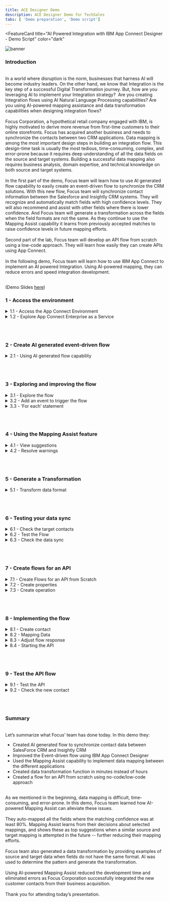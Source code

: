 ```yaml
---
title: ACE Designer Demo
description: ACE Designer Demo for TechSales
tabs: [ 'Demo preparation', 'Demo script']
---
```



<FeatureCard
  title="AI Powered Integration with IBM App Connect Designer - Demo Script"
  color="dark"
  >

![banner](./images/banner-ace-designer.jpg)

</FeatureCard>


<span id="place1"></span>

### **Introduction**
<br/>
In a world where disruption is the norm, businesses that harness AI will become industry leaders. On the other hand, we know that Integration is the key step of a successful Digital Transformation journey. But, how are you leveraging AI to implement your Integration strategy?  Are you creating Integration flows using AI Natural Language Processing capabilities? Are you using AI-powered mapping assistance and data transformation capabilities when designing integration flows?
<br/><br/>
Focus Corporation, a hypothetical retail company engaged with IBM, is highly motivated to derive more revenue from first-time customers to their online storefronts. Focus has acquired another business and needs to synchronize the contacts between two CRM applications. Data mapping is among the most important design steps in building an integration flow. This design-time task is usually the most tedious, time-consuming, complex, and error-prone because it requires deep understanding of all the data fields on the source and target systems. Building a successful data mapping also requires business analysis, domain expertise, and technical knowledge on both source and target systems.
<br/><br/>
In the first part of the demo, Focus team will learn how to use AI generated flow capability to easily create an event-driven flow to synchronize the CRM solutions. With this new flow, Focus team will synchronize contact information between the Salesforce and Insightly CRM systems. They will recognize and automatically match fields with high confidence levels. They will also recommend and assist with other fields where there is lower confidence. And Focus team will generate a transformation across the fields when the field formats are not the same. As they continue to use the Mapping Assist capability it learns from previously accepted matches to raise confidence levels in future mapping efforts.
<br/><br/>
Second part of the lab, Focus team will develop an API flow from scratch using a low-code approach. They will learn how easily they can create APIs using App Connect.
<br/><br/>
In the following demo, Focus team will learn how to use IBM App Connect to implement an AI powered Integration. Using AI-powered mapping, they can reduce errors and speed integration development.
<br/><br/>

(Demo Slides <a href="https://github.com/ibm-integration/learninghub/blob/main/src/pages/demos/apic-tech-graphql/files/APICGraphQLSlides.pptx" target="_blank" rel="noreferrer">here</a>)
<br/>


### **1 - Access the environment**

<details>
<summary>1.1 - Access the App Connect Environment</summary><br/>

**Narration**

IBM App Connect is an industry-leading integration solution that connects any of your applications and data, no matter where they reside. With hundreds of prebuilt connectors and customizable templates, App Connect helps users of all skill levels rapidly connect Software as a Service (SaaS) applications and build integration flows.

Focus would like to explore how IBM App Connect will support them to eliminate digital silos to power their business. For this demo, they are using a trial account of IBM App Connect Enterprise as a Service on AWS.

<hr/><br/>

**Action** &nbsp; 1.1.1

In your email inbox (that you used to create the App Connect trial account), search for **IBM SaaS** (1), open the ”**Your IBM App Connect trial is ready**” email (2).

  ![](images/ace-access-1.png)

<hr/><br/>


**Action** &nbsp; 1.1.2

Now, click the **Access trial** button.

  ![](images/ace-access-2.png)

<hr/><br/>


**Action** &nbsp; 1.1.3

**Log in** with your App Connect *username* and *password*.

  ![](images/ace-access-3.png)

***
</details>


<details>
<summary>1.2 - Explore App Connect Enterprise as a Service</summary><br/>

**Narration**

Welcome to IBM App Connect Designer. With App Connect Designer you can easily create and test integrations that connect your applications without the need for coding.  Let's have a look around App Connect Designer.

In the home page, Focus can get started with creating and importing flows.

In the Designer dashboard page, Focus team will be able to monitor, edit, or delete their flows. They can also create more flows from this dashboard. They will do it, later

In the Monitor page, they are able to see CPU and memory usage data for the integration runtimes.  Summary data is shown in graphs and tables, and they can drill down to see more detailed data.

In the Catalog page, Focus can list all the applications and APIs and the associated events and actions that they can add to their flows.  Here, they can connect App Connect to their application accounts on the catalog tab, or they can choose to connect to them when they create their flows. By now, they already have two connected acccounts: Insightly and Salesforce. These connectors were pre-configured and they are ready to be used.

In the Templates page, Focus can explore the templates gallery, where they’ll find templates that cover a range of cognitive, marketing, sales, support, business ops, e-commerce, and finance use cases.

In the Logs page, they are able to see recent logs for their integrations and audit activity.

In the Setting page, Focus can connect App Connect to their applications on a private network, to enable artificial intelligence (AI) features, and to generate credentials to access the public API.

IBM App Connect Enterprise as a Service provides App Connect Designer and App Connect Dashboard environments for authoring and running integrations. Each environment provides tools and resources to create and deploy your integrations. You can switch between your App Connect Designer and App Connect Dashboard instances by using the instance switcher on the header.

<hr/><br/>

**Action** &nbsp; 1.2.1

If necessary close the tour dialog (click on **Maybe later** button). Show the **home page** and click on **Dashboard** button on the left menu.

  ![](images/aces-aws-intro-1.png)

<hr/><br/>


**Action** &nbsp; 1.2.2

Show the Designer Dashboard page and click on **Monitor** button on the left menu.

  ![](images/aces-aws-intro-2.png)

<hr/><br/>


**Action** &nbsp; 1.2.3

Show the Monitor page and click on **Catalog** button on the left menu.

  ![](images/aces-aws-intro-3.png)

<hr/><br/>


**Action** &nbsp; 1.2.4

Show the Catalog page and click on **Templates** button on the left menu.

  ![](images/aces-aws-intro-4.png)

<hr/><br/>


**Action** &nbsp; 1.2.5

Show the Templates page and click on **Logs** button on the left menu.

  ![](images/aces-aws-intro-5.png)

<hr/><br/>


**Action** &nbsp; 1.2.6

Show the Logs page and click on **Settings** button on the left menu.

  ![](images/aces-aws-intro-6.png)

<hr/><br/>


**Action** &nbsp; 1.2.7

Show the Settings page and click on **Dashboard** button on the left menu.

  ![](images/aces-aws-intro-7.png)


***
</details>

<br/><br/>

### **2 - Create  AI generated event-driven flow**

<details>
<summary>2.1 - Using AI generated flow capability</summary><br/>

**Narration**

To transform a natural language description into an event-driven flow, IBM App Connect  connects to a service that is called Experimental Flow Generator. Experimental Flow Generator uses NLP to parse the natural language description that you provide, and AI to generate a flow template. This feature helps business users to quickly transform a natural language description into an event-driven flow, without needing any knowledge of flow design.

You start by entering a sentence in plain English that describes your integration. You then review the template that is generated and, if necessary, refine your description to generate a more appropriate template. Let's try a first scenario about ServiceNow integration and Trello.

As you can see, Focus team receives an auto-generated flow, editable in Designer, based on a simple text sequence. But, let's focus on Focus CRM synchronization scenario.

Focus Integration team would like to get contacts from Salesforce and copy them to the new Insightly CRM. Let's try it!

Voila! Here they have their AI generated flow, when they're ready, they open the template in the flow editor, where they can connect to their accounts, map data between their applications, and customize their flow.

<hr/><br/>


**Action** &nbsp; 2.1.1

Click **Create > AI-generated flow**.

  ![](images/ai-generated-1.png)

<hr/><br/>


**Action** &nbsp; 2.1.2

Type the following sentence: "**Send a slack message when a new ticket is created in ServiceNow**”, then press **Enter**.

You now see the AI-generated template doing exactly as you asked.

  ![](images/ai-generated-2.png)

<hr/><br/>


**Action** &nbsp; 2.1.3

Overwrite the existing phrase and type the following sentence: "**Get contacts from Salesforce and copy it to Insightly**”, then press **Enter**.

  ![](images/ai-generated-3.png)

<hr/><br/>


**Action** &nbsp; 2.1.4

Click **Open in Designer**.

  ![](images/ai-generated-4.png)

***
</details>


<br/><br/>

### **3 - Exploring and improving the flow**
<details>
<summary>3.1 - Explore the flow</summary><br/>

**Narration**

Here Focus team can see their initial flow, which initially has a Salesforce integration to retrieve contacts and an Insightly integration to create a new contact. They will use the designer flow editor to edit and change their flow to add the necessary additional steps.

The connectors are already using the pre-configured accounts. However they need to do some adjusts to finalize the flow.

First, Focus team configures the Salesforce node to limit a maximum number of items to retrieve.  Here, they can see there is an error message in the Insightly integration. This message is informing the Focus team needs to include the First name field in the new CRM. They will need to map fields between Salesforce and Insightly. They will do it later taking advantage of the AI capabilities from IBM App Connect.

<hr/><br/>


**Action** &nbsp; 3.1.1

Click on **Salesforce Retrieve contacts** node.

  ![](images/ c)

<hr/><br/>


**Action** &nbsp; 3.1.2

Click on **Process 10 items from the collection**.

  ![](images/explore-flow-2.png)

<hr/><br/>


**Action** &nbsp; 3.1.3

Click on **Insightly Create contact** node.

  ![](images/explore-flow-3.png)

<hr/><br/>


**Action** &nbsp; 3.1.4

Hover the pointer over the red “*!*” error icon and show the error message “**First Name: This field is required**”.

  ![](images/explore-flow-4.png)

***
</details>


<details>
<summary>3.2 - Add an event to trigger the flow</summary><br/>

**Narration**

In an event-driven flow, you identify an event that can occur, which automatically triggers defined actions in one or more applications. An event can be considered as a change or an activity that occurs in an application.

Now, Focus team needs to specify the event that triggers the flow. The event might be something that happens in an application, or they might decide to start the flow on a schedule.

This flow will run when it is called from another flow. Because of it, Focus team selects the Callable flow Input option.

<hr/><br/>

**Action** &nbsp; 3.2.1

Click on the initial **Plus** icon

  ![](images/event-trigger-1.png)

<hr/><br/>


**Action** &nbsp; 3.2.2

Show the available **Applications triggers** and open the **Toolbox** tab.

  ![](images/event-trigger-2.png)

<hr/><br/>


**Action** &nbsp; 3.2.3

Show the **Scheduler trigger** and open the **Applications** tab.

  ![](images/event-trigger-3.png)

<hr/><br/>


**Action** &nbsp; 3.2.4

Scroll down and select the **Callable flow** option and click on **Input link**.

  ![](images/event-trigger-4.png)


***
</details>



<details>
<summary>3.3 - ‘For each’ statement</summary><br/>

**Narration**

Now, we need to add a ‘for each’ statement because we need to retrieve all of the contacts from Salesforce. For each contact, we need to create a contact in the Insightly CRM. We’ll select the “Salesforce Contacts” object as the object to be processed.

Now, they need to move the Insighlty integration to be executed inside the For each loop.

<hr/><br/>

**Action** &nbsp; 3.3.1

Click the **Plus** icon after the Salesforce node.

  ![](images/for-each-1.png)


<hr/><br/>

**Action** &nbsp; 3.3.2

Then, open the **Toolbox** tab (1) and select the **For each** statement (2).

  ![](images/for-each-2.png)

<hr/><br/>

**Action** &nbsp; 3.3.3

Enter **Contacts** in the *Select the collection of items to process* field (1), and select the **Salesforce Contacts** object (2).

  ![](images/for-each-3.png)

<hr/><br/>

**Action** &nbsp; 3.3.4

Drag and drop the **Insightly** node to the **For each** loop.

  ![](images/for-each-4.png)

***
</details>


<br/><br/>


### **4 - Using the Mapping Assist feature**
<details>
<summary>4.1 - View suggestions</summary><br/>

**Narration**

In the Inisghtly node, Focus team can manually define the map between the Salesforce and Insightly fields. However, this is difficult because there are lots of fields, and the products will probably have different field names for the same objects.

With Mapping Assist, they don’t need to manually create all of these mappings. They’ll use AI to simplify their work! Once Insightly’s ‘Create Contact’ node is added, mapping suggestions are automatically generated. The best possible matches (top suggestions) are presented, which can be automatically inserted into fields with a single click. These top suggestions have an 80% (or higher) confidence score, and the count (20+ suggestions) identifies the total number of fields that will be populated with mappings.

By clicking “Generate or Preview mapping suggestions”, all suggestions with a confidence score of at least 80% are automatically displayed into Insightly’s ‘Create Contact’ node. Note that there are suggestions for simple fields as well as for more complex, nested fields. Mapping Assist uses a pre-trained AI algorithm to provide intelligent, customized data map suggestions. From this interface, they can clear the suggestions, or they can accept and apply the suggestions.

<hr/><br/>


**Action** &nbsp; 4.1.1

Open the **Insightly Create contact** node.

  ![](images/mapping-assist-1.png)

Note: If you see an error message when open the Insightly node, refresh the page or go to the Dashboard page and open the *flow* again.

<hr/><br/>


**Action** &nbsp; 4.1.2

Click **Generate mapping suggestions** button.

  ![](images/mapping-assist-2.png)


<hr/><br/>


**Action** &nbsp; 4.1.3

Show the list of suggestions (1) and click **Apply suggestions** (2).

  ![](images/mapping-assist-3.png)

***
</details>


<details>
<summary>4.2 - Resolve warnings</summary><br/>

**Narration**

Mapping Assist’s AI algorithm sometimes finds multiple high-confidence mapping possibilities. When this occurs, we need to decide which mapping we want to accept.

<hr/><br/>


**Action** &nbsp; 4.2.1

You may or may not see this situation. When this happens, a **warning** message is shown. You need to resolve any/all fields where this occurs. In the picture below, there is an issue with the *Birthdate* field. Delete the field name that is currently mapped to the field with the warning.

  ![](images/resolve-warnings-1.png)

<hr/><br/>


**Action** &nbsp; 4.2.2

Click the **selection list** icon next to the field (1), and select the mapping option listed with the “**For Each**” option from the displayed list (2). Repeat these steps for each field that has a warning.

  ![](images/resolve-warnings-2.png)


***
</details>



<br/><br/>

### **5 - Generate a Transformation**
<details>
<summary>5.1 - Transform data format</summary><br/>

**Narration**

In some situations, a direct mapping may not be adequate, for instance the data format of the “source” does not match the data format of the “target” field. In this situation you can generate a JSONata expression to define how the source data should be presented in the target application. JSONata is a declarative open-source query and transformation language for JSON data.

Focus will explore it with the ‘Assistant’s Name’ field. They select “Generate transformation”. The ‘Generate transformation’ panel opens with five blank sources and corresponding target fields that they can use for mapping data formats. They’ll need to provide at least five examples of source and target formats for IBM App Connect to generate the transformation formula.

Using IBM App Connect and the Mapping Assist capability, they were able to easily create a data sync between two CRM solutions without needing to write any code.

<hr/><br/>


**Action** &nbsp; 5.1.1

Click on the **Assistant name** field, and select the **For each: Salesforce Contact/Contact > Assistant Name**.

  ![](images/data-assist-1.png)

<hr/><br/>


**Action** &nbsp; 5.1.2

Click on **Transform data format** (2).

  ![](images/data-assist-2.png)

<hr/><br/>



**Action** &nbsp; 5.1.3

On the **Generate transformation** dialog, enter **Michael Jordan** as the first source name, and enter **M. Jordan** under **‘Assistant name’ examples (target)**. Repeat the same steps to include four more assistants’ names using the same transformation format (e.g., **Magic Johnson**, **M. Johnson**; **Larry Bird**, **L. Bird**; **Charles Barkley**, **C. Barkley**; **Patrick Ewing**, **P. Ewing**) (1). Click **Transform data format** (2), and click **Insert transformation** (3).

  ![](images/data-assist-3.png)

<br/>

***
</details>

<br/><br/>

### **6 - Testing your data sync**
<details>
<summary>6.1 - Check the target contacts</summary><br/>

**Narration**

Before Focus team start to test their data sync flow, they need to check the contacts that they have available. They just need to open the pre-created Insightly CRM account and see the available contacts before they execute the flow. As they can confirm, they have approximately 20 pre-created contacts, each with pictures. After the test of their flow, they should have two or three new contacts without pictures.

<hr/><br/>


**Action** &nbsp; 6.1.1

Open your **Insightly** home page (1). Open the **Contacts** view (2).

  ![](images/check-target-1.png)

<hr/><br/>


**Action** &nbsp; 6.1.2

Notice that there are approximately 20 pre-created contacts, each with pictures.

  ![](images/check-target-2.png)


***
</details>


<details>
<summary>6.2 - Test the Flow</summary><br/>

**Narration**

Focus team is able to test the flow using the IBM App Connect Designer page, They just need to click on “Try this flow” button.

<hr/><br/>

**Action** &nbsp; 6.2.1

Back to App Connect Designer page, click on **Try this flow** button.

  ![](images/test-sync-1.png)

<hr/><br/>


**Action** &nbsp; 6.2.2

Click **Continue** to confirm that you want to proceed with the test.

  ![](images/test-sync-2.png)

<hr/><br/>


**Action** &nbsp; 6.2.3

Click on **View details** button.

  ![](images/test-sync-3.png)

<hr/><br/>


**Action** &nbsp; 6.2.4

Show the Test results dialog with the **200** result and the successful message: “**The flow test completed successfully**”.

  ![](images/test-sync-4.png)

<hr/><br/>


**Action** &nbsp; 6.2.5

Click on **Dashboard** link on breadcrumbs to return to the Dashboard page.

  ![](images/test-sync-5.png)

***
</details>


<details>
<summary>6.3 - Check the data sync</summary><br/>

**Narration**

Now they can check the new contacts. They should have at least two new contacts. They just need to refresh the ‘Contacts’ page, and here are their new contacts. They can check the contact to see the new ‘Assistant Name’ format.

Great! Everything works as expected.

<hr/><br/>

**Action** &nbsp; 6.3.1

Go back to Insightly’s **Contacts** page and refresh the page.

  ![](images/check-sync-1.png)

<hr/><br/>


**Action** &nbsp; 6.3.2

Explore the **new contacts** (without the sample_data tags).

  ![](images/check-sync-2.png)

<hr/><br/>


**Action** &nbsp; 6.3.3

Click one of the contacts without a picture (1), and show the new format of **Assistant Name** based on the function we defined in the flow (2).

  ![](images/check-sync-3.png)


***
</details>

<br/><br/>


### **7 - Create flows for an API**
<details>
<summary>7.1 - Create Flows for an API from Scratch</summary><br/>

**Narration**

Focus team learned how easy is to create event-driven flow using the AI Generated flow capability. But before move to the new Insightly CRM, they would like to provide an easy way for current developers to consume the old CRM without need to access Salesforce. Because of that, they would like to see how eay is to create a flow for an API from scratch on IBM App Connect.

A flow for an API (alternatively referred to as an API flow) contains a request, actions for one or more target applications, and a response. The flow is triggered by calling the API operation such as from mobile and web applications.

Focus team uses the IBM App Connect Dashboard to create a flow for an API.

<hr/><br/>


**Action** &nbsp; 7.1.1

Click **Create** button (1) and select **Flows for an API** (2).

  ![](images/api-flow-1.png)

<hr/><br/>

**Action** &nbsp; 7.1.2

Rename the API to **Customer API** (1), name the model to **Customer** (2), and click the **Create model** button (3).

  ![](images/api-flow-2.png)

***
</details>

<details>
<summary>7.2 - Create properties</summary><br/>

**Narration**

Focus team starts by adding properties to their Customer model. There will be an ID, FirstName, LastName, Email. As we can see, they are developing their API based on a model. It’s completely model-driven, and they’ve just modeled their ‘Customer’ object. Next, they’ll design and implement the operation that is related to this ‘Customer’ model.

<hr/><br/>


**Action** &nbsp; 7.2.1

In the property name, enter **CustomerID** and click **Add property**. Repeat the same steps to include **FirstName**, **LastName** and **Email** (1). Click **Operations** (2).

  ![](images/create-prop-1.png)


***
</details>

<details>
<summary>7.3 - Create operation</summary><br/>

**Narration**

To define how the API interacts with the object, they need to define the operations. First they will add an operation to create an object. Later, they can improve this model by adding operations to retrieve, update or delete an object. First, Focus Integration team will define the “Create Customer” operation.


<hr/><br/>

**Action** &nbsp; 7.3.1

Click the **Select an operation to add** dropdown (1). And select **Create Customer** (2).

  ![](images/create-oper-1.png)


<hr/><br/>

**Action** &nbsp; 7.3.2

Click **Implement flow**.

  ![](images/create-oper-2.png)


***
</details>

<br/><br/>

### **8 - Implementing the flow**
<details>
<summary>8.1 - Create contact</summary><br/>

**Narration**

Here Focus team can see their initial flow, which initially has just a ‘Request’ node and a ‘Response’ node. They will use the designer flow editor to edit and change their flow to add the necessary additional steps.

Focus API will be easy to create. The API will create a contact in Salesforce. They just need to include the Salesforce connector and select the “Create contact” operation.


<hr/><br/>

**Action** &nbsp; 8.1.1

Click the **Plus** icon (1). Search for the **Salesforce** connector (2).

  ![](images/create-contact-1.png)

<hr/><br/>

**Action** &nbsp; 8.1.2

From your pre-configured Salesforce connector, select **Contacts > Create contact**.

  ![](images/create-contact-2.png)


***
</details>

<details>
<summary>8.2 - Mapping Data</summary><br/>

**Narration**

Now, Focus team needs to map fields from the request into the Salesforce Create contact action. Because they already know the Mapping Assist capability from IBM App Connect, it is really simple to do it. They just need to use AI to simplify their work.

<hr/><br/>

**Action** &nbsp; 8.2.1

Click **Generate mapping suggestions** button.

  ![](images/map-data-1.png)

<hr/><br/>

**Action** &nbsp; 8.2.2

Click **Apply suggestions** button.

  ![](images/map-data-2.png)



***
</details>

<details>
<summary>8.3 - Adjust flow response</summary><br/>

**Narration**

To finalize the API, Focus team needs to adjust the response that is returned when the flow is called. This response serves to close the API flow and is a required construct. Map the available fields from the Salesforce Create contact action to the response.

<hr/><br/>


**Action** &nbsp; 8.3.1

Click the **Response** node.

  ![](images/adjust-response-1.png)

<hr/><br/>


**Action** &nbsp; 8.3.2

For the mandatory response field **CustomerID** (1), map to the **Salesforce field Contact ID**.

  ![](images/adjust-response-2.png)

***
</details>

<details>
<summary>8.4 - Starting the API</summary><br/>

**Narration**

Great, the API is ready, now Focus team just need to start the API.

<hr/><br/>


**Action** &nbsp; 8.4.1

Click **Done** to return to your model.

  ![](images/start-api-1.png)

<hr/><br/>


**Action** &nbsp; 8.4.2

**Start** your flow.

  ![](images/start-api-2.png)

***
</details>

<br/><br/>

### **9 - Test the API flow**
<details>
<summary>9.1 - Test the API</summary><br/>

**Narration**

With the API started, they are able to use the Test tab of IBM App Connect to test the new API.

<hr/><br/>


**Action** &nbsp; 9.1.1

Open the **Test** tab (1). Click **POST /Customer** (2) and open the **Try it** tab (3).

  ![](images/test-api-1.png)


<hr/><br/>

**Action** &nbsp; 9.1.2

Scroll down to see the body field, and click **Generate** (1) to create some dummy body content. Click **Send** (2), and you should see a **201 Created** response (3).

  ![](images/test-api-2.png)


***
</details>

<details>
<summary>9.2 - Check the new contact</summary><br/>

**Narration**

To validate the API, Focus team will check the new contact in SalesForce. They just need to check the ‘Contacts’ page, and here is the new contact.

Great! Everything works as expected.


<hr/><br/>

**Action** &nbsp; 9.2.1

Log in with your **Salesforce Dev account**. Open the **App Launcher** menu (1). Search for **Contacts**. And select the **Contacts** items (3).

  ![](images/check-contact-1.png)

<hr/><br/>


**Action** &nbsp; 9.2.2

Scroll down to check if your new contact is included in the list. Open the **new contact**.

  ![](images/check-contact-2.png)

<hr/><br/>


**Action** &nbsp; 9.2.3

Open the **Details** page.

  ![](images/check-contact-3.png)


<hr/><br/>


**Action** &nbsp; 9.2.4

Check the contact *Name* and *Email*.

  ![](images/check-contact-4.png)

***
</details>


<br/><br/>

### **Summary**

<br/>
Let’s summarize what Focus’ team has done today. In this demo they: <br/>
<ul>
<li>Created AI generated flow to synchronize contact data between SalesForce CRM and Insightly CRM</li>
<li>Improved the Event-driven flow using IBM App Connect Designer</li>
<li>Used the Mapping Assist capability to implement data mapping between the different applications</li>
<li>Created data transformation function in minutes instead of hours</li>
<li>Created a flow for an API from scratch using no-code/low-code approach</li>
</ul><br/>
As we mentioned in the beginning, data mapping is difficult, time-consuming, and error-prone. In this demo, Focus team learned how AI-powered Mapping Assist can alleviate these issues.
<br/><br/>
They auto-mapped all the fields where the matching confidence was at least 80%. Mapping Assist learns from their decisions about selected mappings, and shows these as top suggestions when a similar source and target mapping is attempted in the future -- further reducing their mapping efforts.
<br/><br/>
Focus team also generated a data transformation by providing examples of source and target data when fields do not have the same format. AI was used to determine the pattern and generate the transformation.
<br/><br/>
Using AI-powered Mapping Assist reduced the development time and eliminated errors as Focus Corporation successfully integrated the new customer contacts from their business acquisition.
<br/><br/>
Thank you for attending today’s presentation.
<br/>
